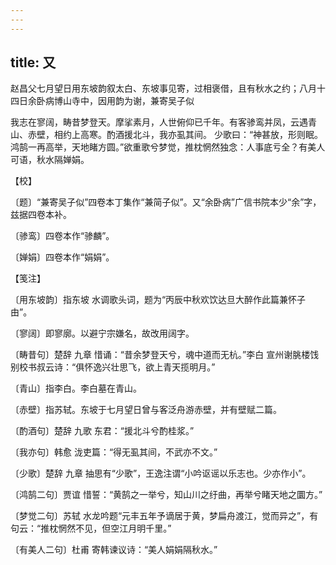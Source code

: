 ```yaml
---
---
---
```

title: 又
---



赵昌父七月望日用东坡韵叙太白、东坡事见寄，过相褒借，且有秋水之约；八月十四日余卧病博山寺中，因用韵为谢，兼寄吴子似





我志在寥阔，畴昔梦登天。摩挲素月，人世俯仰已千年。有客骖鸾并凤，云遇青山、赤壁，相约上高寒。酌酒援北斗，我亦虱其间。 少歌曰：“神甚放，形则眠。鸿鹄一再高举，天地睹方圆。”欲重歌兮梦觉，推枕惘然独念：人事底亏全？有美人可语，秋水隔婵娟。





【校】


〔题〕“兼寄吴子似”四卷本丁集作“兼简子似”。又“余卧病”广信书院本少“余”字，兹据四卷本补。

〔骖鸾〕四卷本作“骖麟”。

〔婵娟〕四卷本作“娟娟”。





【笺注】


〔用东坡韵〕指东坡 水调歌头词，题为“丙辰中秋欢饮达旦大醉作此篇兼怀子由”。

〔寥阔〕即寥廓。以避宁宗嫌名，故改用阔字。

〔畴昔句〕楚辞 九章 惜诵：“昔余梦登天兮，魂中道而无杭。”李白 宣州谢朓楼饯别校书叔云诗：“俱怀逸兴壮思飞，欲上青天揽明月。”

〔青山〕指李白。李白墓在青山。

〔赤壁〕指苏轼。东坡于七月望日曾与客泛舟游赤壁，并有壁赋二篇。

〔酌酒句〕楚辞 九歌 东君：“援北斗兮酌桂浆。”

〔我亦句〕韩愈 泷吏篇：“得无虱其间，不武亦不文。”

〔少歌〕楚辞 九章 抽思有“少歌”，王逸注谓“小吟讴谣以乐志也。少亦作小”。

〔鸿鹄二句〕贾谊 惜誓：“黄鹄之一举兮，知山川之纡曲，再举兮睹天地之圜方。”

〔梦觉二句〕苏轼 水龙吟题“元丰五年予谪居于黄，梦扁舟渡江，觉而异之”，有句云：“推枕惘然不见，但空江月明千里。”

〔有美人二句〕杜甫 寄韩谏议诗：“美人娟娟隔秋水。”